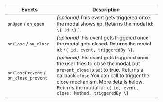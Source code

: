 ---
---

| Events                                | Description                                                                                                                                                                                                                                                                          |
| ------------------------------------- | ------------------------------------------------------------------------------------------------------------------------------------------------------------------------------------------------------------------------------------------------------------------------------------ |
| `onOpen` / `on_open`                  | _(optional)_ This event gets triggered once the modal shows up. Returns the modal id: `\{ id \}`.`.                                                                                                                                                                                    |
| `onClose` / `on_close`                | _(optional)_ this event gets triggered once the modal gets closed. Returns the modal id: `\{ id, event, triggeredBy \}`.                                                                                                                                                               |
| `onClosePrevent` / `on_close_prevent` | _(optional)_ this event gets triggered once the user tries to close the modal, but `prevent_close` is set to **true**. Returns a callback `close` You can call to trigger the close mechanism. More details below. Returns the modal id: `\{ id, event, close: Method, triggeredBy \}` |
